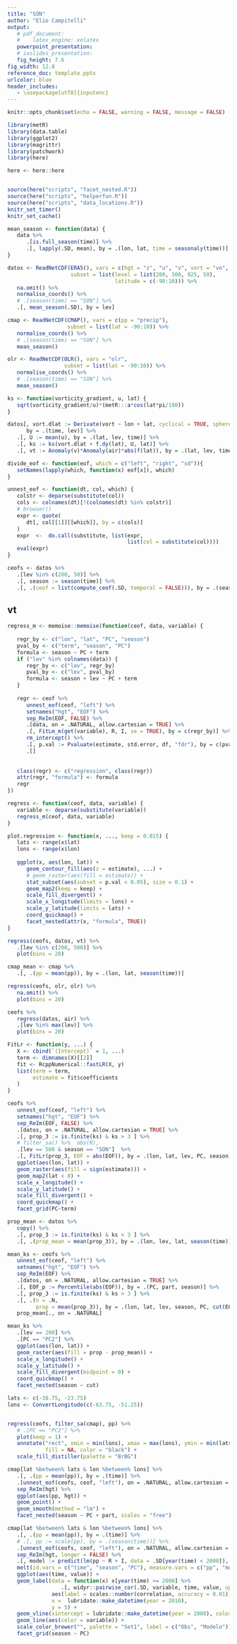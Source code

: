 ```yaml
---
title: "SON"
author: "Elio Campitelli"
output: 
   # pdf_document:
   #    latex_engine: xelatex
   powerpoint_presentation:
   # ioslides_presentation:
   fig_height: 7.6
fig_width: 12.8
reference_doc: template.pptx
urlcolor: blue
header_includes:
   - \usepackage[utf8]{inputenc}
---
```



```r

knitr::opts_chunk$set(echo = FALSE, warning = FALSE, message = FALSE)

library(metR)
library(data.table)
library(ggplot2)
library(magrittr)
library(patchwork)
library(here)

here <- here::here


source(here("scripts", "facet_nested.R"))
source(here("scripts", "helperfun.R"))
source(here("scripts", "data_locations.R"))
knitr_set_timer()
knitr_set_cache()
```

```r
mean_season <- function(data) {
   data %>% 
      .[is.full_season(time)] %>%  
      .[, lapply(.SD, mean), by = .(lon, lat, time = seasonaly(time))]   
}

```


```r
datos <- ReadNetCDF(ERA5(), vars = c(hgt = "z", "u", "v", vort = "vo", air = "t"),
                    subset = list(level = list(200, 500, 925, 50),
                                  latitude = c(-90:10))) %>% 
   na.omit() %>% 
   normalise_coords() %>% 
   # .[season(time) == "SON"] %>% 
   .[, mean_season(.SD), by = lev]

cmap <- ReadNetCDF(CMAP(), vars = c(pp = "precip"), 
                   subset = list(lat = -90:10)) %>% 
   normalise_coords() %>%
   # .[season(time) == "SON"] %>% 
   mean_season()

olr <- ReadNetCDF(OLR(), vars = "olr", 
                  subset = list(lat = -90:10)) %>% 
   normalise_coords() %>%
   # .[season(time) == "SON"] %>% 
   mean_season()
```

```r

ks <- function(vorticity_gradient, u, lat) {
   sqrt(vorticity_gradient/u)*(metR:::a*cos(lat*pi/180))
}

datos[, vort.dlat := Derivate(vort ~ lon + lat, cyclical = TRUE, sphere = TRUE)[[2]], 
      by = .(time, lev)] %>% 
   .[, U := mean(u), by = .(lat, lev, time)] %>% 
   .[, ks := ks(vort.dlat + f.dy(lat), U, lat)] %>% 
   .[, vt := Anomaly(v)*Anomaly(air)*abs(f(lat)), by = .(lat, lev, time)] 
```




```r
divide_eof <- function(eof, which = c("left", "right", "sd")){
   setNames(lapply(which, function(x) eof[x]), which)
}

unnest_eof <- function(dt, col, which) {
   colstr <- deparse(substitute(col))
   cols <- colnames(dt)[!(colnames(dt) %in% colstr)]
   # browser()
   expr <- quote(
      dt[, col[[1]][[which]], by = c(cols)]
   )
   expr  <-  do.call(substitute, list(expr, 
                                      list(col = substitute(col))))
   eval(expr)
}
```


```r
ceofs <- datos %>% 
   .[lev %in% c(200, 50)] %>% 
   .[, season := season(time)] %>% 
   .[, .(ceof = list(compute_ceof(.SD, temporal = FALSE))), by = .(season)]
```


<!-- ```{r} -->
<!-- datos_long <- regr <- ceofs %>%  -->
<!--    unnest_eof(ceof, "left") %>%  -->
<!--    .[, season := NULL] %>% -->
<!--    setnames("hgt", "EOF") %>%  -->
<!--    .[datos %>%  -->
<!--         melt(id.vars = c("lon", "lat", "lev", "time")),  -->
<!--      on = "time", allow.cartesian = TRUE] %>%  -->
<!--    sep_ReIm(EOF) -->
<!-- ``` -->

## vt


```r
regress_m <- memoise::memoise(function(ceof, data, variable) {
   
   regr_by <- c("lon", "lat", "PC", "season")
   pval_by <- c("term", "season", "PC")
   formula <- season ~ PC + term
   if ("lev" %in% colnames(data)) {
      regr_by <- c("lev", regr_by)
      pval_by <- c("lev", pval_by)
      formula <- season + lev ~ PC + term
   }
   
   regr <- ceof %>% 
      unnest_eof(ceof, "left") %>% 
      setnames("hgt", "EOF") %>% 
      sep_ReIm(EOF, FALSE) %>% 
      .[data, on = .NATURAL, allow.cartesian = TRUE] %>% 
      .[, FitLm_m(get(variable), R, I, se = TRUE), by = c(regr_by)] %>% 
      rm_intercept() %>% 
      .[, p.val := Pvaluate(estimate, std.error, df, "fdr"), by = c(pval_by)] %>% 
      .[]
   
   
   class(regr) <- c("regression", class(regr))
   attr(regr, "formula") <- formula
   regr
})

regress <- function(ceof, data, variable) {
   variable <- deparse(substitute(variable))
   regress_m(ceof, data, variable)
}

plot.regression <- function(x, ..., keep = 0.015) {
   lats <- range(x$lat)
   lons <- range(x$lon)
   
   ggplot(x, aes(lon, lat)) +
      geom_contour_fill(aes(z = estimate), ...) +
      # geom_raster(aes(fill = estimate)) +
      stat_subset(aes(subset = p.val < 0.05), size = 0.1) +
      geom_map2(keep = keep) +
      scale_fill_divergent() +
      scale_x_longitude(limits = lons) +
      scale_y_latitude(limits = lats) +
      coord_quickmap() + 
      facet_nested(attr(x, "formula", TRUE))
}
```


```r
regress(ceofs, datos, vt) %>% 
   .[lev %in% c(200, 500)] %>% 
   plot(bins = 20)
```

```r
cmap_mean <- cmap %>% 
   .[, .(pp = mean(pp)), by = .(lon, lat, season(time))]
```


```r
regress(ceofs, olr, olr) %>%
   na.omit() %>% 
   plot(bins = 20)
```

```r
ceofs %>% 
   regress(datos, air) %>% 
   .[lev %in% max(lev)] %>% 
   plot(bins = 20)
```


```r

FitLr <- function(y, ...) {
   X <- cbind(`(Intercept)` = 1, ...)
   term <- dimnames(X)[[2]]
   fit <- RcppNumerical::fastLR(X, y)
   list(term = term, 
        estimate = fit$coefficients
   )
}

ceofs %>% 
   unnest_eof(ceof, "left") %>% 
   setnames("hgt", "EOF") %>% 
   sep_ReIm(EOF, FALSE) %>% 
   .[datos, on = .NATURAL, allow.cartesian = TRUE] %>% 
   .[, prop_3 := is.finite(ks) & ks > 3 ] %>% 
   # filter_sa() %>%  abs(R),
   .[lev == 500 & season == "SON"]  %>% 
   .[, FitLr(prop_3, EOF = abs(EOF)), by = .(lon, lat, lev, PC, season)] %>%
   ggplot(aes(lon, lat)) +
   geom_raster(aes(fill = sign(estimate))) +
   geom_map2(lat < 0) +
   scale_x_longitude() +
   scale_y_latitude() +
   scale_fill_divergent() +
   coord_quickmap() +
   facet_grid(PC~term)
```

```r

prop_mean <- datos %>% 
   copy() %>% 
   .[, prop_3 := is.finite(ks) & ks > 3 ] %>% 
   .[, .(prop_mean = mean(prop_3)), by = .(lon, lev, lat, season(time))]

mean_ks <- ceofs %>% 
   unnest_eof(ceof, "left") %>% 
   setnames("hgt", "EOF") %>% 
   sep_ReIm(EOF) %>% 
   .[datos, on = .NATURAL, allow.cartesian = TRUE] %>% 
   .[, EOF_p := Percentile(abs(EOF)), by = .(PC, part, season)] %>%
   .[, prop_3 := is.finite(ks) & ks > 3 ] %>% 
   .[, .(n = .N, 
         prop = mean(prop_3)), by = .(lon, lat, lev, season, PC, cut(EOF_p, c(0, 1/3, 2/3, 1)))] %>% 
   prop_mean[., on = .NATURAL]

mean_ks %>% 
   .[lev == 200] %>% 
   .[PC == "PC2"] %>% 
   ggplot(aes(lon, lat)) +
   geom_raster(aes(fill = prop - prop_mean)) +
   scale_x_longitude() +
   scale_y_latitude() +
   scale_fill_divergent(midpoint = 0) +
   coord_quickmap() +
   facet_nested(season ~ cut)

```


```r
lats <- c(-38.75, -23.75)
lons <- ConvertLongitude(c(-63.75, -51.25))


regress(ceofs, filter_sa(cmap), pp) %>% 
   # .[PC == "PC2"] %>% 
   plot(keep = 1) +
   annotate("rect", xmin = min(lons), xmax = max(lons), ymin = min(lats), ymax = max(lats),
            fill = NA, color = "black") +
   scale_fill_distiller(palette = "BrBG")
```




```r
cmap[lat %between% lats & lon %between% lons] %>% 
   .[, .(pp = mean(pp)), by = .(time)] %>% 
   .[unnest_eof(ceofs, ceof, "left"), on = .NATURAL, allow.cartesian = TRUE] %>% 
   sep_ReIm(hgt) %>% 
   ggplot(aes(pp, hgt)) +
   geom_point() +
   geom_smooth(method = "lm") +
   facet_nested(season ~ PC + part, scales = "free")
```

```r
cmap[lat %between% lats & lon %between% lons] %>% 
   .[, .(pp = mean(pp)), by = .(time)] %>% 
   # .[, pp := scale(pp), by = .(season(time))] %>%
   .[unnest_eof(ceofs, ceof, "left"), on = .NATURAL, allow.cartesian = TRUE] %>% 
   sep_ReIm(hgt, longer = FALSE) %>% 
   .[, model := predict(lm(pp ~ R + I, data = .SD[year(time) < 2000]), newdata = .SD), by = .(season, PC)] %>%
   melt(id.vars = c("time", "season", "PC"), measure.vars = c("pp", "model")) %>% 
   ggplot(aes(time, value)) +
   geom_label(data = function(x) x[year(time) >= 2000] %>% 
                 .[, widyr::pairwise_cor(.SD, variable, time, value, upper = FALSE), by = .(season, PC)],
              aes(label = scales::number(correlation, accuracy = 0.01)), 
              x =  lubridate::make_datetime(year = 2010),
              y = 5) +
   geom_vline(xintercept = lubridate::make_datetime(year = 2000), color = "gray") +
   geom_line(aes(color = variable)) +
   scale_color_brewer("", palette = "Set1", label = c("Obs", "Modelo")) +
   facet_grid(season ~ PC)
```

